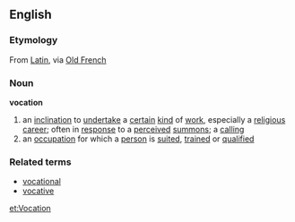 ==English==
===Etymology===
From [[w:Latin|Latin]], via [[w:Old French|Old French]]
===Noun===
'''vocation'''
{{wikipedia}}
# an [[inclination]] to [[undertake]] a [[certain]] [[kind]] of [[work]], especially a [[religious]] [[career]]; often in [[response]] to a [[perceived]] [[summons]]; a [[calling]]
# an [[occupation]] for which a [[person]] is [[suited]], [[trained]] or [[qualified]]
===Related terms===
*[[vocational]]
*[[vocative]]

[[et:Vocation]]